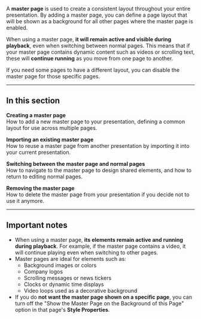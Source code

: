 
A **master page** is used to create a consistent layout throughout your entire presentation. By adding a master page, you can define a page layout that will be shown as a background for all other pages where the master page is enabled.

When using a master page, **it will remain active and visible during playback**, even when switching between normal pages. This means that if your master page contains dynamic content such as videos or scrolling text, these will **continue running** as you move from one page to another.

If you need some pages to have a different layout, you can disable the master page for those specific pages.

---

## In this section

**Creating a master page**  
How to add a new master page to your presentation, defining a common layout for use across multiple pages.

**Importing an existing master page**  
How to reuse a master page from another presentation by importing it into your current presentation.

**Switching between the master page and normal pages**  
How to navigate to the master page to design shared elements, and how to return to editing normal pages.

**Removing the master page**  
How to delete the master page from your presentation if you decide not to use it anymore.

---

## Important notes

- When using a master page, **its elements remain active and running during playback**. For example, if the master page contains a video, it will continue playing even when switching to other pages.
- Master pages are ideal for elements such as:
  - Background images or colors
  - Company logos
  - Scrolling messages or news tickers
  - Clocks or dynamic time displays
  - Video loops used as a decorative background
- If you do **not want the master page shown on a specific page**, you can turn off the "Show the Master Page on the Background of this Page" option in that page's **Style Properties**.

